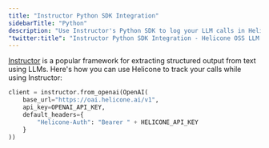 ```yaml
---
title: "Instructor Python SDK Integration"
sidebarTitle: "Python"
description: "Use Instructor's Python SDK to log your LLM calls in Helicone."
"twitter:title": "Instructor Python SDK Integration - Helicone OSS LLM Observability"
---
```


[Instructor](https://useinstructor.com/) is a popular framework for extracting structured output from text using LLMs. Here's how you can use Helicone to track your calls while using Instructor:

<Steps>
  <Step title="Follow useinstructor.com to get setup with Instructor's JS SDK.">
  </Step>
  <Step title="Modify the base url and add a Helicone-Auth header">
<CodeGroup>

```python Instructor SDK
client = instructor.from_openai(OpenAI(
    base_url="https://oai.helicone.ai/v1",
    api_key=OPENAI_API_KEY,
    default_headers={
        "Helicone-Auth": "Bearer " + HELICONE_API_KEY
    }
))
```

</CodeGroup>

  </Step>
  <Step title="Call OpenAI using Instructor and see the logs on Helicone.">
  </Step>
</Steps>
